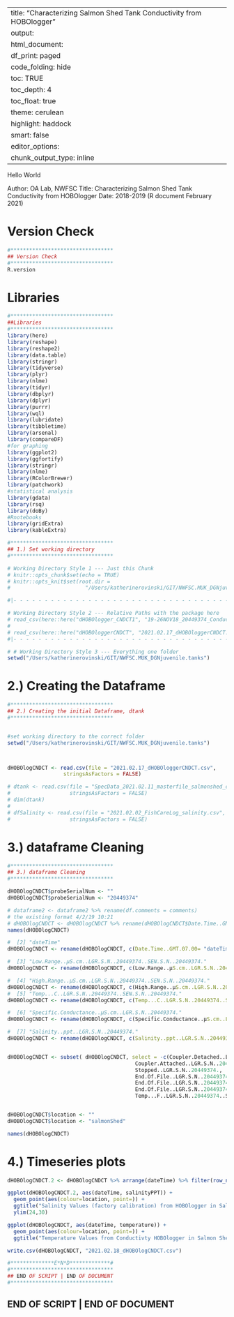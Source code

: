 
---
title: "Characterizing Salmon Shed Tank Conductivity from HOBOlogger"
output:
 html_document:
    df_print: paged
    code_folding: hide
    toc: TRUE
    toc_depth: 4
    toc_float: true
    theme: cerulean
    highlight: haddock
    smart: false
editor_options: 
  chunk_output_type: inline
---


Hello World

Author: OA Lab, NWFSC
Title: Characterizing Salmon Shed Tank Conductivity from HOBOlogger
Date: 2018-2019 (R document February 2021)



# Version Check
```r
#*********************************
## Version Check
#********************************* 
R.version

```



# Libraries
```r
#*********************************
##Libraries
#********************************* 
library(here)
library(reshape)
library(reshape2)
library(data.table)
library(stringr)
library(tidyverse)
library(plyr)
library(nlme)
library(tidyr)
library(dbplyr)
library(dplyr)
library(purrr)
library(wql)
library(lubridate)
library(tibbletime)
library(arsenal)
library(compareDF)
#for graphing
library(ggplot2)
library(ggfortify)
library(stringr)
library(nlme)
library(RColorBrewer)
library(patchwork)
#statistical analysis
library(gdata)
library(rsq)
library(doBy)
#Rnotebooks 
library(gridExtra)
library(kableExtra)

```


```r
#*********************************
## 1.) Set working directory
#*********************************

# Working Directory Style 1 --- Just this Chunk
# knitr::opts_chunk$set(echo = TRUE)
# knitr::opts_knit$set(root.dir =
#                        "/Users/katherinerovinski/GIT/NWFSC.MUK_DGNjuvenile.tanks/HOBO Data")

#|- - - - - - - - - - - - - - - - - - - - - - - - - - - - - - - - - - - - - - - - - |

# Working Directory Style 2 --- Relative Paths with the package here
# read_csv(here::here("dHOBOlogger_CNDCT1", "19-26NOV18_20449374_ConductivityLogger_FactoryCAL.csv"))
# 
# read_csv(here::here("dHOBOloggerCNDCT", "2021.02.17_dHOBOloggerCNDCT.csv")
#|- - - - - - - - - - - - - - - - - - - - - - - - - - - - - - - - - - - - - - - - - |

# # Working Directory Style 3 --- Everything one folder
setwd("/Users/katherinerovinski/GIT/NWFSC.MUK_DGNjuvenile.tanks")


```



# 2.) Creating the Dataframe
```r

#*********************************
## 2.) Creating the initial Dataframe, dtank
#*********************************


#set working directory to the correct folder
setwd("/Users/katherinerovinski/GIT/NWFSC.MUK_DGNjuvenile.tanks")



dHOBOlogCNDCT <- read.csv(file = "2021.02.17_dHOBOloggerCNDCT.csv", 
                  stringsAsFactors = FALSE)

# dtank <- read.csv(file = "SpecData_2021.02.11_masterfile_salmonshed_chumhouse.csv", 
#                   stringsAsFactors = FALSE)
# dim(dtank)
# 
# dfSalinity <- read.csv(file = "2021.02.02_FishCareLog_salinity.csv", 
#                   stringsAsFactors = FALSE)


```





# 3.) dataframe Cleaning 
```r
#*********************************
## 3.) dataframe Cleaning   
#*********************************

dHOBOlogCNDCT$probeSerialNum <- ""
dHOBOlogCNDCT$probeSerialNum <- "20449374"

# dataframe2 <- dataframe2 %>% rename(df.comments = comments)
# the existing format 4/2/19 10:21
# dHOBOlogCNDCT <- dHOBOlogCNDCT %>% rename(dHOBOlogCNDCT$Date.Time..GMT.07.00 = dateTime)
names(dHOBOlogCNDCT)

#  [2] "dateTime"  
dHOBOlogCNDCT <- rename(dHOBOlogCNDCT, c(Date.Time..GMT.07.00= "dateTime"))

#  [3] "Low.Range..μS.cm..LGR.S.N..20449374..SEN.S.N..20449374." 
dHOBOlogCNDCT <- rename(dHOBOlogCNDCT, c(Low.Range..μS.cm..LGR.S.N..20449374..SEN.S.N..20449374.= "lowRangeμS.cm"))

#  [4] "High.Range..μS.cm..LGR.S.N..20449374..SEN.S.N..20449374."       
dHOBOlogCNDCT <- rename(dHOBOlogCNDCT, c(High.Range..μS.cm..LGR.S.N..20449374..SEN.S.N..20449374.= "highRangeμS.cm"))                      
#  [5] "Temp...C..LGR.S.N..20449374..SEN.S.N..20449374."  
dHOBOlogCNDCT <- rename(dHOBOlogCNDCT, c(Temp...C..LGR.S.N..20449374..SEN.S.N..20449374.= "temperature")) 

#  [6] "Specific.Conductance..μS.cm..LGR.S.N..20449374."         
dHOBOlogCNDCT <- rename(dHOBOlogCNDCT, c(Specific.Conductance..μS.cm..LGR.S.N..20449374.= "specificCNDCTμS.cm")) 

#  [7] "Salinity..ppt..LGR.S.N..20449374."                       
dHOBOlogCNDCT <- rename(dHOBOlogCNDCT, c(Salinity..ppt..LGR.S.N..20449374.= "salinityPPT")) 


dHOBOlogCNDCT <- subset( dHOBOlogCNDCT, select = -c(Coupler.Detached..LGR.S.N..20449374.,
                                         Coupler.Attached..LGR.S.N..20449374.,
                                         Stopped..LGR.S.N..20449374.,         
                                         End.Of.File..LGR.S.N..20449374.,
                                         End.Of.File..LGR.S.N..20449374..1,
                                         End.Of.File..LGR.S.N..20449374..2,
                                         Temp...F..LGR.S.N..20449374..SEN.S.N..20449374.))


dHOBOlogCNDCT$location <- ""
dHOBOlogCNDCT$location <- "salmonShed"

names(dHOBOlogCNDCT)

```



# 4.) Timeseries plots
```r

dHOBOlogCNDCT.2 <- dHOBOlogCNDCT %>% arrange(dateTime) %>% filter(row_number() %% 17 == 0)

ggplot(dHOBOlogCNDCT.2, aes(dateTime, salinityPPT)) + 
  geom_point(aes(colour=location, point=)) + 
  ggtitle("Salinity Values (factory calibration) from HOBOlogger in Salmon Shed") +
  ylim(24,30)


```


```r

ggplot(dHOBOlogCNDCT, aes(dateTime, temperature)) + 
  geom_point(aes(colour=location, point=)) + 
  ggtitle("Temperature Values from Conductivty HOBOlogger in Salmon Shed") 

```



```r
write.csv(dHOBOlogCNDCT, "2021.02.18_dHOBOlogCNDCT.csv")

```









```r
#**************E*N*D*************# 
#*********************************
## END OF SCRIPT | END OF DOCUMENT 
#*********************************
```


## END OF SCRIPT | END OF DOCUMENT
